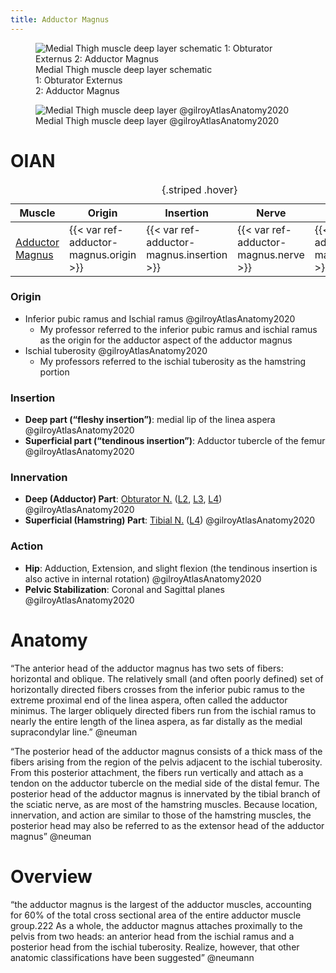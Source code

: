 ```yaml
---
title: Adductor Magnus
---
```


:::{layout-ncol="3"}

![Medial Thigh muscle deep layer schematic </br> 1: Obturator Externus </br> 2: Adductor Magnus](/The Archive/Anatomy/Muscles/Lower limb muscles/Thigh Muscles/Medial Thigh Muscles/images/gilroyatlas fig31.23 medial thigh deep layer schematic.png)

![Medial Thigh muscle deep layer @gilroyAtlasAnatomy2020](/The Archive/Anatomy/Muscles/Lower limb muscles/Thigh Muscles/Medial Thigh Muscles/images/gilroyatlas fig31.23b medial thigh deep layer.png)

:::




# OIAN

| Muscle  | Origin | Insertion | Nerve | Action |
|------|--------|-------|----------|--------|
| [Adductor Magnus]({{< var ref-adductor-magnus.path >}}) | {{< var ref-adductor-magnus.origin >}} | {{< var ref-adductor-magnus.insertion >}} | {{< var ref-adductor-magnus.nerve >}} | {{< var ref-adductor-magnus.action >}} |
: {.striped .hover}

:::{layout-ncol="4"}

### Origin

- Inferior pubic ramus and Ischial ramus @gilroyAtlasAnatomy2020
    - My professor referred to the inferior pubic ramus and ischial ramus as the origin for the adductor aspect of the adductor magnus
- Ischial tuberosity @gilroyAtlasAnatomy2020
    - My professors referred to the ischial tuberosity as the hamstring portion

### Insertion

- **Deep part (“fleshy insertion”)**: medial lip of the linea aspera @gilroyAtlasAnatomy2020
- **Superficial part (“tendinous insertion”)**: Adductor tubercle of the femur @gilroyAtlasAnatomy2020



### Innervation

- **Deep (Adductor) Part**: [Obturator N.]({{< var ref-obturator-nerve.path >}}) ([L2]({{< var ref-nerve-root.l2 >}}), [L3]({{< var ref-nerve-root.l3 >}}), [L4]({{< var ref-nerve-root.l4 >}})) @gilroyAtlasAnatomy2020
- **Superficial (Hamstring) Part**: [Tibial N.]({{< var ref-tibial-nerve.path >}}) ([L4]({{< var ref-nerve-root.l4 >}})) @gilroyAtlasAnatomy2020





### Action

- **Hip**: Adduction, Extension, and slight flexion (the tendinous insertion is also active in internal rotation) @gilroyAtlasAnatomy2020
- **Pelvic Stabilization**: Coronal and Sagittal planes @gilroyAtlasAnatomy2020






:::

# Anatomy

“The anterior	 head	of	the	adductor	magnus has two sets of fibers: horizontal and oblique. The relatively small (and often poorly defined) set of horizontally directed fibers crosses from the inferior pubic ramus to the extreme proximal end of the linea aspera, often called the adductor minimus. The larger obliquely directed fibers run from the ischial ramus to nearly the entire length of the linea aspera, as far distally as the medial supracondylar line. ” @neuman 

“The posterior	 head	 of	 the	 adductor	 magnus consists of a thick mass of the fibers arising from the region of the pelvis adjacent to the ischial tuberosity. From this posterior attachment, the fibers run vertically and attach as a tendon on the adductor tubercle on the medial side of the distal femur. The posterior head of the adductor magnus is innervated by the tibial branch of the sciatic nerve, as are most of the hamstring muscles. Because location, innervation, and action are similar to those of the hamstring muscles, the posterior head may also be referred to as the extensor	 head of the adductor magnus” @neuman

# Overview
“the adductor magnus is the largest of the adductor muscles, accounting for 60% of the total cross ­sectional area of the entire adductor muscle group.222 As a whole, the adductor magnus attaches proximally to the pelvis from two heads: an anterior head from the ischial ramus and a posterior head from the ischial tuberosity. Realize, however, that other anatomic classifications have been suggested” @neumann 
